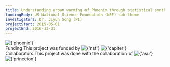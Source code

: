 ```yaml
---
title: Understanding urban warming of Phoenix through statistical synthesis of long-term climatic and land use land cover datasets
fundingBody: US National Science Foundation (NSF) sub-theme
investigators: Dr. Jiyun Song (PI)
projectStart: 2015-05-01
projectEnd: 2016-12-31
---
```


<Title>
  Understanding urban warming of Phoenix through statistical synthesis of
  long-term climatic and land use land cover datasets
</Title>

<Section>
  <Image
    src={
      'https://sjyurbanlab.github.io/website-assets/projects/past-projects/urban-warming-of-phoenix-usa/phoenix.png'
    }
    alt={'phoenix'}
    size={'medium'}
    center
  />
</Section>

<Section>
  <SubTitle>Funding</SubTitle>
  This project was funded by
  <Image
    src={
      'https://sjyurbanlab.github.io/website-assets/projects/past-projects/urban-warming-of-phoenix-usa/nsf.png'
    }
    alt={'nsf'}
    size={'extra small'}
  />
  <Image src={'https://sjyurbanlab.github.io/website-assets/projects/past-projects/urban-warming-of-phoenix-usa/caplter.png'} alt={'caplter'} size={'extra small'} />
</Section>

<Section>
  <SubTitle>Collaborators</SubTitle>
  This project was done with the collaboration of
  <Image
    src={
      'https://sjyurbanlab.github.io/website-assets/projects/past-projects/urban-warming-of-phoenix-usa/asu.png'
    }
    alt={'asu'}
    size={'extra small'}
  />
  <Image src={'https://sjyurbanlab.github.io/website-assets/projects/past-projects/urban-warming-of-phoenix-usa/princeton.png'} alt={'princeton'} size={'extra small'} />
</Section>

